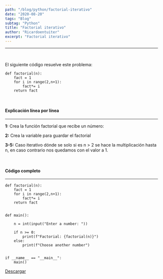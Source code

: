 ```yaml
---
path: "/blog/python/factorial-iterativo"
date: "2020-08-20"
tags: "Blog"
subtag: "Python"
title: "Factorial iterativo"
author: "Ricardoentuiter"
excerpt: "Factorial iterativo"
---
```


---
<br/>

El siguiente código resuelve este problema: 

```python{numberLines: true}
def factorial(n):
    fact = 1
    for i in range(2,n+1):
        fact*= i
    return fact
```
<br/>

#### Explicación línea por línea
---

**1:** Crea la función factorial que recibe un número:

**2:** Crea la variable para guardar el factorial

**3-5:** Caso iterativo dónde se solo si es n > 2 se hace la multiplicación hasta n, en caso contrario nos quedamos con el valor a 1.

<br/>

#### Código completo
---

```python{numberLines: true}
def factorial(n):
    fact = 1
    for i in range(2,n+1):
        fact*= i
    return fact
    

def main():
    
    n = int(input("Enter a number: "))
    
    if n >= 0:
        print(f"Factorial: {factorial(n)}")
    else:
        print(f"Choose another number")
  

if __name__ == "__main__":
    main()
```

[Descargar](https://gitlab.com/Ricardoengitlab/factorial/-/raw/master/Python/factorialIterative.py?inline=false "Código en gitlab")